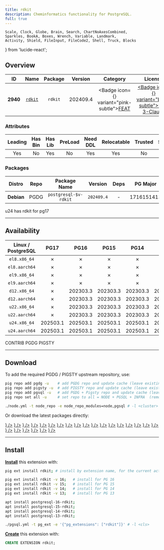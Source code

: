 ```yaml
---
title: rdkit
description: Cheminformatics functionality for PostgreSQL.
full: true
---
```


    Scale, Clock, Globe, Brain, Search, ChartNoAxesCombined,
    Sparkles, BookA, Boxes, Wrench, Variable, Landmark,
    Activity, Shield, FileInput, FileCode2, Shell, Truck, Blocks
} from 'lucide-react';

## Overview

| <TooltipIconButton tooltip="Extension unique identifier" side="top">ID</TooltipIconButton> | <TooltipIconButton tooltip="Extension name" side="top">Name</TooltipIconButton> | <TooltipIconButton tooltip="Package name for installation" side="top">Package</TooltipIconButton> | <TooltipIconButton tooltip="Latest available extension version" side="top">Version</TooltipIconButton> | <TooltipIconButton tooltip="Extension category" side="top">Category</TooltipIconButton> | <TooltipIconButton tooltip="Open source license" side="top">License</TooltipIconButton> | <TooltipIconButton tooltip="Programming language" side="top">Lang</TooltipIconButton> |
|:--------:|:--------:|:----------:|:--------------:|:---------------------------------------:|:------------------------------------------------------:|:----:|
| **2940** | [`rdkit`](https://github.com/rdkit/rdkit) | `rdkit` | 202409.4 | <Badge icon={<Sparkles />} variant="pink-subtle"><a href="/ext/feat" className="no-underline">FEAT</a></Badge> | <a href="/ext/list/license#bsd-3-clause" className="no-underline"><Badge icon={<Scale />} variant="blue-subtle">BSD 3-Clause</Badge></a> | <a href="/ext/list/lang#c-1"><Badge icon={<FileCode2 />} variant="purple-subtle">C++</Badge></a> |

### Attributes

| <TooltipIconButton tooltip="The Primary Leading extension in the Package" side="top">Leading</TooltipIconButton> | <TooltipIconButton tooltip="Contains binary utils" side="top">Has Bin</TooltipIconButton> | <TooltipIconButton tooltip="Contains .so shared library files" side="top">Has Lib</TooltipIconButton> | <TooltipIconButton tooltip="Requires preloading via shared_preload_libraries" side="top">PreLoad</TooltipIconButton> | <TooltipIconButton tooltip="Requires CREATE EXTENSION DDL command" side="top">Need DDL</TooltipIconButton> | <TooltipIconButton tooltip="Can be installed in any schema" side="top">Relocatable</TooltipIconButton> | <TooltipIconButton tooltip="Can be created by non-superuser" side="top">Trusted</TooltipIconButton> | <TooltipIconButton tooltip="Schemas used by this extension" side="top">Schemas</TooltipIconButton> |
|:-------:|:-------:|:-------:|:-------:|:--------:|:-----------:|:-------:|:-------:|
| Yes | No | Yes | No | Yes | Yes | No | - |

### Packages

| <TooltipIconButton tooltip="Linux distribution family, EL or Debian" side="top">Distro</TooltipIconButton> | <TooltipIconButton tooltip="Package repository" side="top">Repo</TooltipIconButton> | <TooltipIconButton tooltip="The RPM/DEB Package Name Pattern (replace $v with real pg major)" side="top">Package Name</TooltipIconButton> | <TooltipIconButton tooltip="Latest package version" side="top">Version</TooltipIconButton> | <TooltipIconButton tooltip="RPM/DEB Package dependencies" side="top">Deps</TooltipIconButton> | <TooltipIconButton tooltip="Available in these PostgreSQL Major Versions" side="top">PG Major</TooltipIconButton> |
|:----------:|:--------:|:------------------------:|:-----------:|:------------:|:------------------:|
| **Debian** | <Badge variant="blue-subtle"><span className="font-bold">PGDG</span></Badge> | `postgresql-$v-rdkit` | `202409.4` | - | <Badge variant="red-subtle">17</Badge><Badge variant="green-subtle">16</Badge><Badge variant="green-subtle">15</Badge><Badge variant="green-subtle">14</Badge><Badge variant="green-subtle">13</Badge> |


<Callout title="Comments" type="info">
    u24 has rdkit for pg17
</Callout>


------

## Availability

| <TooltipIconButton tooltip="Linux Distro Arch / PostgreSQL Major Version" side="top">Linux / PostgreSQL </TooltipIconButton> | <span className="text-red-500">**PG17**</span> | **PG16** | **PG15** | **PG14** | **PG13** |
|:-----:|:-----:|:-----:|:-----:|:-----:|:-----:|
| `el8.x86_64` | <Badge variant="red-subtle">✗</Badge> | <Badge variant="red-subtle">✗</Badge> | <Badge variant="red-subtle">✗</Badge> | <Badge variant="red-subtle">✗</Badge> | <Badge variant="red-subtle">✗</Badge> |
| `el8.aarch64` | <Badge variant="red-subtle">✗</Badge> | <Badge variant="red-subtle">✗</Badge> | <Badge variant="red-subtle">✗</Badge> | <Badge variant="red-subtle">✗</Badge> | <Badge variant="red-subtle">✗</Badge> |
| `el9.x86_64` | <Badge variant="red-subtle">✗</Badge> | <Badge variant="red-subtle">✗</Badge> | <Badge variant="red-subtle">✗</Badge> | <Badge variant="red-subtle">✗</Badge> | <Badge variant="red-subtle">✗</Badge> |
| `el9.aarch64` | <Badge variant="red-subtle">✗</Badge> | <Badge variant="red-subtle">✗</Badge> | <Badge variant="red-subtle">✗</Badge> | <Badge variant="red-subtle">✗</Badge> | <Badge variant="red-subtle">✗</Badge> |
| `d12.x86_64` | <Badge variant="red-subtle">✗</Badge> | <Badge variant="blue-subtle">202303.3</Badge> | <Badge variant="blue-subtle">202303.3</Badge> | <Badge variant="blue-subtle">202303.3</Badge> | <Badge variant="blue-subtle">202303.3</Badge> |
| `d12.aarch64` | <Badge variant="red-subtle">✗</Badge> | <Badge variant="blue-subtle">202303.3</Badge> | <Badge variant="blue-subtle">202303.3</Badge> | <Badge variant="blue-subtle">202303.3</Badge> | <Badge variant="blue-subtle">202303.3</Badge> |
| `u22.x86_64` | <Badge variant="red-subtle">✗</Badge> | <Badge variant="blue-subtle">202303.3</Badge> | <Badge variant="blue-subtle">202303.3</Badge> | <Badge variant="blue-subtle">202303.3</Badge> | <Badge variant="blue-subtle">202303.3</Badge> |
| `u22.aarch64` | <Badge variant="red-subtle">✗</Badge> | <Badge variant="blue-subtle">202303.3</Badge> | <Badge variant="blue-subtle">202303.3</Badge> | <Badge variant="blue-subtle">202303.3</Badge> | <Badge variant="blue-subtle">202303.3</Badge> |
| `u24.x86_64` | <Badge variant="blue-subtle">202503.1</Badge> | <Badge variant="blue-subtle">202503.1</Badge> | <Badge variant="blue-subtle">202503.1</Badge> | <Badge variant="blue-subtle">202503.1</Badge> | <Badge variant="blue-subtle">202503.1</Badge> |
| `u24.aarch64` | <Badge variant="blue-subtle">202503.1</Badge> | <Badge variant="blue-subtle">202503.1</Badge> | <Badge variant="blue-subtle">202503.1</Badge> | <Badge variant="blue-subtle">202503.1</Badge> | <Badge variant="blue-subtle">202503.1</Badge> |

<Badge variant="green-subtle"><span className="font-black">CONTRIB</span></Badge> <Badge variant="blue-subtle"><span className="font-black">PGDG</span></Badge> <Badge variant="amber-subtle"><span className="font-black">PIGSTY</span></Badge>

------

## Download

To add the required PGDG / PIGSTY upstream repository, use:

```bash tab="pig"
pig repo add pgdg -u    # add PGDG repo and update cache (leave existing repos)
pig repo add pigsty -u  # add PIGSTY repo and update cache (leave existing repos)
pig repo add pgsql -u   # add PGDG + Pigsty repo and update cache (leave existing repos)
pig repo set all -u     # set repo to all = NODE + PGSQL + INFRA  (remove existing repos)
```
```bash tab="pigsty"
./node.yml -t node_repo -e node_repo_modules=node,pgsql # -l <cluster>
```

Or download the latest packages directly:

<Files>
    <Folder name="el8.x86_64">
    </Folder>
    <Folder name="el8.aarch64">
    </Folder>
    <Folder name="el9.x86_64">
    </Folder>
    <Folder name="el9.aarch64">
    </Folder>
    <Folder name="d12.x86_64">
        <a href="https://apt.postgresql.org/pub/repos/apt/pool/main/r/rdkit/postgresql-16-rdkit_202303.3-3.pgdg120+1_arm64.deb"><File name="postgresql-16-rdkit_202303.3-3.pgdg120+1_arm64.deb" icon={<Box className="text-emerald-500" />} /></a>
        <a href="https://apt.postgresql.org/pub/repos/apt/pool/main/r/rdkit/postgresql-15-rdkit_202303.3-3.pgdg120+1_arm64.deb"><File name="postgresql-15-rdkit_202303.3-3.pgdg120+1_arm64.deb" icon={<Box className="text-emerald-500" />} /></a>
        <a href="https://apt.postgresql.org/pub/repos/apt/pool/main/r/rdkit/postgresql-14-rdkit_202303.3-3.pgdg120+1_arm64.deb"><File name="postgresql-14-rdkit_202303.3-3.pgdg120+1_arm64.deb" icon={<Box className="text-emerald-500" />} /></a>
        <a href="https://apt.postgresql.org/pub/repos/apt/pool/main/r/rdkit/postgresql-13-rdkit_202303.3-3.pgdg120+1_arm64.deb"><File name="postgresql-13-rdkit_202303.3-3.pgdg120+1_arm64.deb" icon={<Box className="text-emerald-500" />} /></a>
    </Folder>
    <Folder name="d12.aarch64">
        <a href="https://apt.postgresql.org/pub/repos/apt/pool/main/r/rdkit/postgresql-16-rdkit_202303.3-3.pgdg120+1_amd64.deb"><File name="postgresql-16-rdkit_202303.3-3.pgdg120+1_amd64.deb" icon={<Box className="text-orange-500" />} /></a>
        <a href="https://apt.postgresql.org/pub/repos/apt/pool/main/r/rdkit/postgresql-15-rdkit_202303.3-3.pgdg120+1_amd64.deb"><File name="postgresql-15-rdkit_202303.3-3.pgdg120+1_amd64.deb" icon={<Box className="text-orange-500" />} /></a>
        <a href="https://apt.postgresql.org/pub/repos/apt/pool/main/r/rdkit/postgresql-14-rdkit_202303.3-3.pgdg120+1_amd64.deb"><File name="postgresql-14-rdkit_202303.3-3.pgdg120+1_amd64.deb" icon={<Box className="text-orange-500" />} /></a>
        <a href="https://apt.postgresql.org/pub/repos/apt/pool/main/r/rdkit/postgresql-13-rdkit_202303.3-3.pgdg120+1_amd64.deb"><File name="postgresql-13-rdkit_202303.3-3.pgdg120+1_amd64.deb" icon={<Box className="text-orange-500" />} /></a>
    </Folder>
    <Folder name="u22.x86_64">
        <a href="https://apt.postgresql.org/pub/repos/apt/pool/main/r/rdkit/postgresql-16-rdkit_202303.3-3.pgdg22.04+1_amd64.deb"><File name="postgresql-16-rdkit_202303.3-3.pgdg22.04+1_amd64.deb" icon={<Box className="text-emerald-500" />} /></a>
        <a href="https://apt.postgresql.org/pub/repos/apt/pool/main/r/rdkit/postgresql-15-rdkit_202303.3-3.pgdg22.04+1_amd64.deb"><File name="postgresql-15-rdkit_202303.3-3.pgdg22.04+1_amd64.deb" icon={<Box className="text-emerald-500" />} /></a>
        <a href="https://apt.postgresql.org/pub/repos/apt/pool/main/r/rdkit/postgresql-14-rdkit_202303.3-3.pgdg22.04+1_amd64.deb"><File name="postgresql-14-rdkit_202303.3-3.pgdg22.04+1_amd64.deb" icon={<Box className="text-emerald-500" />} /></a>
        <a href="https://apt.postgresql.org/pub/repos/apt/pool/main/r/rdkit/postgresql-13-rdkit_202303.3-3.pgdg22.04+1_amd64.deb"><File name="postgresql-13-rdkit_202303.3-3.pgdg22.04+1_amd64.deb" icon={<Box className="text-emerald-500" />} /></a>
    </Folder>
    <Folder name="u22.aarch64">
        <a href="https://apt.postgresql.org/pub/repos/apt/pool/main/r/rdkit/postgresql-16-rdkit_202303.3-3.pgdg22.04+1_arm64.deb"><File name="postgresql-16-rdkit_202303.3-3.pgdg22.04+1_arm64.deb" icon={<Box className="text-orange-500" />} /></a>
        <a href="https://apt.postgresql.org/pub/repos/apt/pool/main/r/rdkit/postgresql-15-rdkit_202303.3-3.pgdg22.04+1_arm64.deb"><File name="postgresql-15-rdkit_202303.3-3.pgdg22.04+1_arm64.deb" icon={<Box className="text-orange-500" />} /></a>
        <a href="https://apt.postgresql.org/pub/repos/apt/pool/main/r/rdkit/postgresql-14-rdkit_202303.3-3.pgdg22.04+1_arm64.deb"><File name="postgresql-14-rdkit_202303.3-3.pgdg22.04+1_arm64.deb" icon={<Box className="text-orange-500" />} /></a>
        <a href="https://apt.postgresql.org/pub/repos/apt/pool/main/r/rdkit/postgresql-13-rdkit_202303.3-3.pgdg22.04+1_arm64.deb"><File name="postgresql-13-rdkit_202303.3-3.pgdg22.04+1_arm64.deb" icon={<Box className="text-orange-500" />} /></a>
    </Folder>
    <Folder name="u24.x86_64">
        <a href="https://apt.postgresql.org/pub/repos/apt/pool/main/r/rdkit/postgresql-16-rdkit_202503.1-4.pgdg24.04+1_amd64.deb"><File name="postgresql-16-rdkit_202503.1-4.pgdg24.04+1_amd64.deb" icon={<Box className="text-emerald-500" />} /></a>
        <a href="https://apt.postgresql.org/pub/repos/apt/pool/main/r/rdkit/postgresql-15-rdkit_202503.1-4.pgdg24.04+1_amd64.deb"><File name="postgresql-15-rdkit_202503.1-4.pgdg24.04+1_amd64.deb" icon={<Box className="text-emerald-500" />} /></a>
        <a href="https://apt.postgresql.org/pub/repos/apt/pool/main/r/rdkit/postgresql-14-rdkit_202503.1-4.pgdg24.04+1_amd64.deb"><File name="postgresql-14-rdkit_202503.1-4.pgdg24.04+1_amd64.deb" icon={<Box className="text-emerald-500" />} /></a>
        <a href="https://apt.postgresql.org/pub/repos/apt/pool/main/r/rdkit/postgresql-13-rdkit_202503.1-4.pgdg24.04+1_amd64.deb"><File name="postgresql-13-rdkit_202503.1-4.pgdg24.04+1_amd64.deb" icon={<Box className="text-emerald-500" />} /></a>
    </Folder>
    <Folder name="u24.aarch64">
        <a href="https://apt.postgresql.org/pub/repos/apt/pool/main/r/rdkit/postgresql-16-rdkit_202503.1-4.pgdg24.04+1_arm64.deb"><File name="postgresql-16-rdkit_202503.1-4.pgdg24.04+1_arm64.deb" icon={<Box className="text-orange-500" />} /></a>
        <a href="https://apt.postgresql.org/pub/repos/apt/pool/main/r/rdkit/postgresql-15-rdkit_202503.1-4.pgdg24.04+1_arm64.deb"><File name="postgresql-15-rdkit_202503.1-4.pgdg24.04+1_arm64.deb" icon={<Box className="text-orange-500" />} /></a>
        <a href="https://apt.postgresql.org/pub/repos/apt/pool/main/r/rdkit/postgresql-14-rdkit_202503.1-4.pgdg24.04+1_arm64.deb"><File name="postgresql-14-rdkit_202503.1-4.pgdg24.04+1_arm64.deb" icon={<Box className="text-orange-500" />} /></a>
        <a href="https://apt.postgresql.org/pub/repos/apt/pool/main/r/rdkit/postgresql-13-rdkit_202503.1-4.pgdg24.04+1_arm64.deb"><File name="postgresql-13-rdkit_202503.1-4.pgdg24.04+1_arm64.deb" icon={<Box className="text-orange-500" />} /></a>
    </Folder>
</Files>

------

## Install

[**Install**](/docs/pgsql/extension/install) this extension with:

```bash tab="pig"
pig ext install rdkit; # install by extension name, for the current active PG version

pig ext install rdkit -v 16;   # install for PG 16
pig ext install rdkit -v 15;   # install for PG 15
pig ext install rdkit -v 14;   # install for PG 14
pig ext install rdkit -v 13;   # install for PG 13
```
```bash tab="apt" 
apt install postgresql-16-rdkit;
apt install postgresql-15-rdkit;
apt install postgresql-14-rdkit;
apt install postgresql-13-rdkit;
```
```bash tab="ansible"
./pgsql.yml -t pg_ext -e '{"pg_extensions": ["rdkit"]}' # -l <cls>
```

[**Create**](/docs/pgsql/extension/create) this extension with:

```sql
CREATE EXTENSION rdkit;
```


